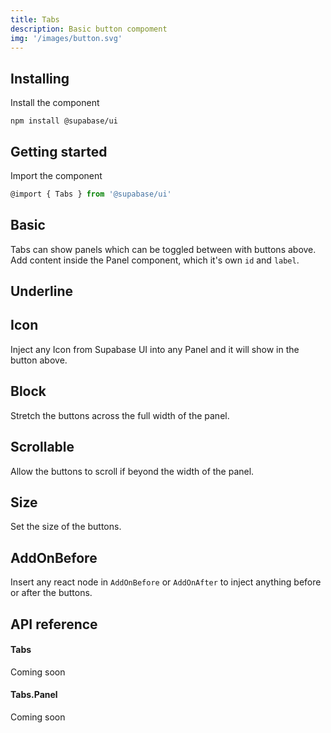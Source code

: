 ```yaml
---
title: Tabs
description: Basic button compoment
img: '/images/button.svg'
---
```


## Installing

Install the component

```cli
npm install @supabase/ui
```

## Getting started

Import the component

```js
@import { Tabs } from '@supabase/ui'
```

## Basic

Tabs can show panels which can be toggled between with buttons above.
Add content inside the Panel component, which it's own `id` and `label`.

<CodeSample sample="TabsBasic" v="0" />

## Underline

<CodeSample sample="TabsUnderline" v="0" />

## Icon

Inject any Icon from Supabase UI into any Panel and it will show in the button above.

<CodeSample sample="TabsIcon" v="0" />

## Block

Stretch the buttons across the full width of the panel.

<CodeSample sample="TabsBlock" v="0" />

## Scrollable

Allow the buttons to scroll if beyond the width of the panel.

<CodeSample sample="TabsScrollable" v="0" />

## Size

Set the size of the buttons.

<CodeSample sample="TabsSize" v="0" />

## AddOnBefore

Insert any react node in `AddOnBefore` or `AddOnAfter` to inject anything before or after the buttons.

<CodeSample sample="TabsAddOnBefore" v="0" />

## API reference

#### Tabs

Coming soon

#### Tabs.Panel

Coming soon

